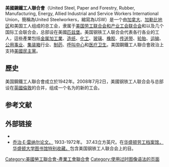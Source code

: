 {{Infobox Union
|name        = 美國鋼鐵工人聯合會<br>United Steelworkers
|country     = {{hlist | [[阿魯巴|阿魯巴]] | [[加拿大|加拿大]] | 美國}} 
|affiliation = {{hlist | [[美国劳工联合会和产业工会联合会|美国劳工联合会和产业工会联合会]] | {{link-en|加拿大劳工大会|Canadian Labour Congress}}}}
|members     = 860,294 (2015)<ref name="OLMS_LM-2_2014-03-28">{{Cite OLMS|filenum=000-094|rptId=548605|rptForm=LM2Form|date=March 28, 2014}}</ref>
|full_name   = United Steel, Paper and Forestry, Rubber, Manufacturing, Energy, Allied Industrial and Service Workers International Union
|native_name = 
|image       = 
|founded     = {{Start date and age|1942|05|22}}
|current     = 
|head        = {{link-en|工人联合会|Workers Uniting}}
|dissolved_date= 
|dissolved_state= 
|merged_into = 
|office      = 美國[[宾夕法尼亚州|宾夕法尼亚州]][[匹兹堡|匹兹堡]]
|people      = 
|website     = {{official URL}}
}}'''美國鋼鐵工人聯合會'''（United Steel, Paper and Forestry, Rubber, Manufacturing, Energy, Allied Industrial and Service Workers International Union，簡稱為United Steelworkers，縮寫為USW）是一个由[[加拿大|加拿大]]、[[加勒比地区|加勒比地区]]和美国工人组成的总工会，隶属于[[美国劳工联合会和产业工会联合会|美国劳工联合会和产业工会联合会]]和{{link-en|加拿大劳工大会|Canadian Labour Congress}}以及几个国际工会联合会，总部设在美國[[匹兹堡|匹兹堡]]。美国钢铁工人联合会代表各行各业的工人，這些產業包括[[金屬加工|金属加工業]]、[[造纸|造纸]]、[[化工|化工]]、[[玻璃|玻璃]]、[[橡胶|橡胶]]、[[傳動帶|传送带]]、[[轮胎|轮胎]]、[[运输|运输]]、[[公用事业|公用事业]]、[[集装箱|集装箱]]行业、[[制药|制药]]、[[呼叫中心|呼叫中心]]和[[医疗卫生|医疗卫生]]。美国鋼鐵工人聯合會政治上支持[[美国民主党|美國民主黨]]。
==歷史==
美国鋼鐵工人聯合會成立於1942年。2008年7月2日，美國钢铁工人联合会与总部设在[[英國|英國]][[倫敦|倫敦]]的{{en-link|团结联盟|Unite the Union}}合并，组成一个名为{{link-en|工人联合会|Workers Uniting}}的新的工会。

==参考文献==
{{reflist}}

== 外部链接 ==

* {{Official website}}
* [http://digital.lib.washington.edu/findingaids/view?docId=RennarGeorge0636_1656.xml 乔治·E·雷纳尔论文。] 1933-1972年。 37.43立方英尺。在[http://lib.washington.edu/specialcollections/laws 华盛顿劳工档案馆，华盛顿大学图书馆特别收藏。]包含美国钢铁工人联合会上的目。

[[Category:美國勞工聯合會-產業工會聯合會|Category:美國勞工聯合會-產業工會聯合會]]
[[Category:使用过时图像语法的页面|Category:使用过时图像语法的页面]]